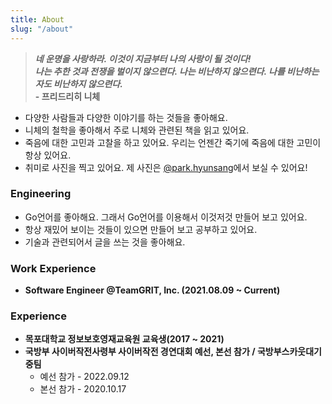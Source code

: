 ```yaml
---
title: About
slug: "/about"
---
```


> ***네 운명을 사랑하라. 이것이 지금부터 나의 사랑이 될 것이다!  
나는 추한 것과 전쟁을 벌이지 않으련다. 나는 비난하지 않으련다. 나를 비난하는 자도 비난하지 않으련다.***   
> **- 프리드리히 니체**

- 다양한 사람들과 다양한 이야기를 하는 것들을 좋아해요.
- 니체의 철학을 좋아해서 주로 니체와 관련된 책을 읽고 있어요.
- 죽음에 대한 고민과 고찰을 하고 있어요. 우리는 언젠간 죽기에 죽음에 대한 고민이 항상 있어요.
- 취미로 사진을 찍고 있어요. 제 사진은 [@park.hyunsang](https://www.instagram.com/park.hyunsang/)에서 보실 수 있어요!

### Engineering
- Go언어를 좋아해요. 그래서 Go언어를 이용해서 이것저것 만들어 보고 있어요.
- 항상 재밌어 보이는 것들이 있으면 만들어 보고 공부하고 있어요.  
- 기술과 관련되어서 글을 쓰는 것을 좋아해요.

### Work Experience
- **Software Engineer @TeamGRIT, Inc. (2021.08.09 ~ Current)**

### Experience
- **목포대학교 정보보호영재교육원 교육생(2017 ~ 2021)**
- **국방부 사이버작전사령부 사이버작전 경연대회 예선, 본선 참가 / 국방부스카웃대기중팀**
    - 예선 참가 - 2022.09.12
    - 본선 참가 - 2020.10.17 